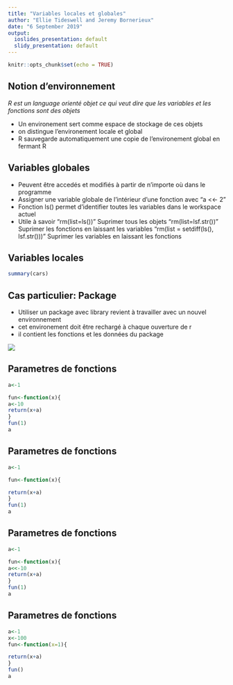 ```yaml
---
title: "Variables locales et globales"
author: "Ellie Tideswell and Jeremy Bornerieux"
date: "6 September 2019"
output:
  ioslides_presentation: default
  slidy_presentation: default
---
```


```r
knitr::opts_chunk$set(echo = TRUE)
```

## Notion d'environnement

*R est un language orienté objet ce qui veut dire que les variables et les fonctions sont des objets*

- Un environement sert comme espace de stockage de ces objets
- on distingue l'environement locale et global
- R sauvegarde automatiquement une copie de l'environement global en fermant R

## Variables globales 

- Peuvent être accedés et modifiés à partir de n'importe où dans le programme
- Assigner une variable globale de l'intérieur d'une fonction avec "a <<- 2" 
- Fonction ls() permet d'identifier toutes les variables dans le workspace actuel
- Utile à savoir
  "rm(list=ls())" Suprimer tous les objets 
  "rm(list=lsf.str())" Suprimer les fonctions en laissant les variables
  "rm(list = setdiff(ls(), lsf.str()))" Suprimer les variables en laissant les fonctions  

## Variables locales

```r
summary(cars)
```

## Cas particulier: Package

- Utiliser un package avec library revient à travailler avec un nouvel environnement
- cet environement doit être rechargé à chaque ouverture de r
- il contient les fonctions et les données du package

![](Captureenvir.PNG)



## Parametres de fonctions



```r

a<-1

fun<-function(x){
a<-10
return(x+a)
}
fun(1)
a

```


## Parametres de fonctions

```r

a<-1

fun<-function(x){

return(x+a)
}
fun(1)
a

```

## Parametres de fonctions

```r

a<-1

fun<-function(x){
a<<-10
return(x+a)
}
fun(1)
a

```


## Parametres de fonctions

```r

a<-1
x<-100
fun<-function(x=1){

return(x+a)
}
fun()
a

```





